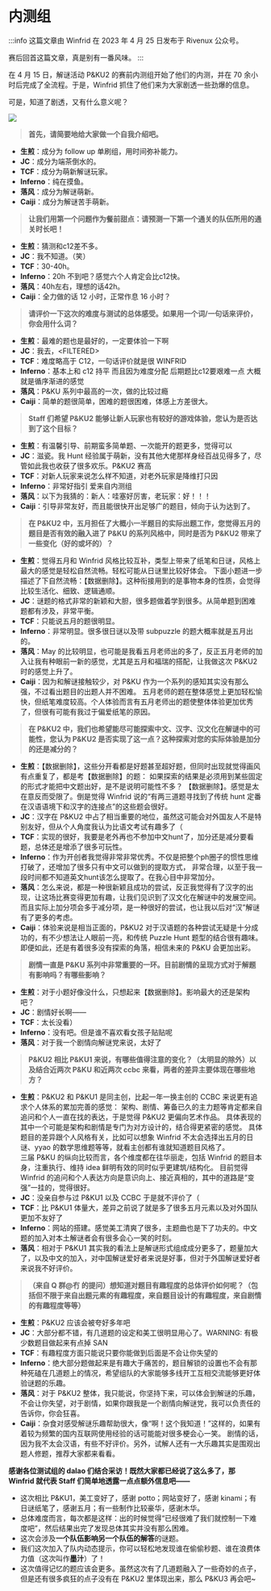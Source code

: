 # 内测组

:::info
这篇文章由 Winfrid 在 2023 年 4 月 25 日发布于 Rivenux 公众号。

赛后回首这篇文章，真是别有一番风味。
:::

在 4 月 15 日，解谜活动 P&KU2 的赛前内测组开始了他们的内测，并在 70 余小时后完成了全流程。于是，Winfrid 抓住了他们来为大家剧透一些劲爆的信息。

可是，知道了剧透，又有什么意义呢？

![](./02-nei-ce-zu.assets/image_1.webp)

> **首先，请简要地给大家做一个自我介绍吧。**

- **生煎**：成分为 follow up 单刷组，用时间弥补能力。
- **JC**：成分为端茶倒水的。
- **TCF**：成分为萌新解谜玩家。
- **Inferno**：纯在摸鱼。
- **落风**：成分为解谜萌新。
- **Caiji**：成分为解谜苦手萌新。

> **让我们用第一个问题作为餐前甜点：请预测一下第一个通关的队伍所用的通关时长吧！**

- **生煎**：猜测和c12差不多。
- **JC**：我不知道。（笑）
- **TCF**：30-40h。
- **Inferno**：20h 不到吧？感觉六个人肯定会比c12快。
- **落风**：40h左右，理想的话42h。
- **Caiji**：全力做的话 12 小时，正常作息 16 小时？

> **请评价一下这次的难度与测试的总体感受。如果用一个词/一句话来评价，你会用什么词？**

- **生煎**：最难的题也是最好的，一定要体验一下啊
- **JC**：我去，\<FILTERED>
- **TCF**：难度略高于 C12，一句话评价就是很 WINFRID
- **Inferno**：基本上和 c12 持平 而且因为难度分配 后期题比c12要艰难一点 大概就是循序渐进的感觉
- **落风**：P&KU 系列中最高的一次，做的比较过瘾
- **Caiji**：简单的题很简单，困难的题很困难，体感上方差很大。

> **Staff 们希望 P&KU2 能够让新人玩家也有较好的游戏体验，您认为是否达到了这个目标？**

- **生煎**：有温馨引导、前期蛮多简单题、一次能开的题更多，觉得可以
- **JC**：滋瓷。我 Hunt 经验属于萌新，没有其他大佬那样身经百战见得多了，尽管如此我也收获了很多欢乐。P&KU2 赛高
- **TCF**：对新人玩家来说怎么样不知道，对老外玩家是降维打只因
- **Inferno**：非常好指引 爱来自内测组
- **落风**：以下为我猜的：新人：哇塞好厉害，老玩家：好！！！
- **Caiji**：引导非常友好，而且能很快开出足够广的题目，倾向于认为达到了。

> **在 P&KU2 中，五月担任了大概小一半题目的实际出题工作，您觉得五月的题目是否有效的融入进了 P&KU 的系列风格中，同时是否为 P&KU2 带来了一些变化（好的或坏的）？**

- **生煎**：觉得五月和 Winfrid 风格比较互补，类型上带来了纸笔和日谜，风格上最大的感觉是轻松自然流畅。轻松可能从日谜里比较好体会。
  下面小题进一步描述了下自然流畅：【数据删除】。这种衔接用到的是事物本身的性质，会觉得比较生活化、细致、逻辑通顺。
- **JC**：谜题的格式非常的新颖和大胆，很多题做着学到很多。从简单题到困难题都有涉及，非常平衡。
- **TCF**：只能说五月的题很明显。
- **Inferno**：非常明显。很多很日谜以及带 subpuzzle 的题大概率就是五月出的。
- **落风**：May 的比较明显，也可能是我看五月老师出的多了，反正五月老师的加入让我有种眼前一新的感觉，尤其是五月和福瑞的搭配，让我做这次 P&KU2 时的感觉上升了。
- **Caiji**：因为和解谜接触较少，对 P&KU 作为一个系列的感知其实没有那么强，不过看出题目的出题人并不困难。
  五月老师的题在整体感觉上更加轻松愉快，但纸笔难度较高。个人体验而言有五月老师出的题使整体体验更加优秀了，但很有可能有我过于偏爱纸笔的原因。

> **在 P&KU2 中，我们也希望能尽可能探索中文、汉字、汉文化在解谜中的可能性，您认为 P&KU2 是否实现了这一点？这种探索对您的实际体验是加分的还是减分的？**

- **生煎**：【数据删除】，这些分开看都是好题甚至超好题，但同时出现就觉得画风有点重复了，都是考【数据删除】的题：
  如果探索的结果是必须用到某些固定的形式才能把中文题出好，是不是说明可能性不多？
  【数据删除】。感觉是太在意反而受限了。倒是觉得 Winfrid 说的“有两三道题寻找到了传统 hunt 定番在汉语语境下和汉字的连接点”的这些题会很好。
- **JC**：汉字在 P&KU2 中占了相当重要的地位，虽然这可能会对外国友人不是特别友好，但从个人角度我认为比语文考试有趣多了（
- **TCF**：实现的很好，我要是老外再也不参加中文hunt了，加分还是减分要看题，总体还是增添了很多可玩性。
- **Inferno**：作为开创者我觉得非常非常优秀。不仅是把整个ph圈子的惯性思维打破了，还增加了很多只有中文可以做到的提取方式，
  非常合理，以至于我一段时间都不知道英文hunt该怎么提取了。在我心目中非常加分。
- **落风**：怎么来说，都是一种很新颖且成功的尝试，反正我觉得有了汉字的出现，让这场比赛变得更加有趣，让我们见识到了汉文化在解谜中的发展空间。
  而且实际上加分项会多于减分项，是一种很好的尝试，也让我以后对“汉”解谜有了更多的考虑。
- **Caiji**：体验来说是相当正面的，P&KU2 对于汉语题的各种尝试无疑是十分成功的，有不少想法让人眼前一亮，和传统 Puzzle Hunt 题型的结合很有趣味。
  即便如此，还是有着很多没有探索的角落，相信未来的 P&KU 会更加出彩。

> **剧情一直是 P&KU 系列中非常重要的一环。目前剧情的呈现方式对于解题有影响吗？有哪些影响？**

- **生煎**：对于小题好像没什么，只想起来【数据删除】。影响最大的还是架构吧？
- **JC**：剧情好长啊——
- **TCF**：太长没看）
- **Inferno**：没有吧。但是谁不喜欢看女孩子贴贴呢
- **落风**：对于我一个剧情向解谜党来说，太好了

> **P&KU2 相比 P&KU1 来说，有哪些值得注意的变化？（太明显的除外）以及结合近两次 P&KU 和近两次 ccbc 来看，两者的差异主要体现在哪些地方？**

- **生煎**：P&KU2 和 P&KU1 是同主创，比起一年一换主创的 CCBC 来说更有追求个人体系的累加完善的感觉：
  架构、剧情、筹备已久的主力题等肯定都来自追问和个人一直在找的表达，于是觉得 P&KU2 更偏向艺术作品。
  具体表现的其中一个可能是架构和剧情是专门为对方设计的，结合得更紧密的感觉。
  具体题目的差异跟个人风格有关，比如可以想象 Winfrid 不太会选择出五月的日谜、yyao 的数学思维题等等，就看主创都有谁就知道题目风格了。<br/>
  三届 P&KU 的纵向比较而言，各个维度都在往华丽走，包括 Winfrid 的题目本身，注重执行、维持 idea 鲜明有效的同时似乎更建筑/结构化。
  目前觉得 Winfrid 的追问和个人表达方向是意识向上、接近真相的，其中的道路是“变强”一挂的，觉得很好。
- **JC**：没亲自参与过 P&KU1 以及 CCBC 于是就不评价了（
- **TCF**：比 P&KU1 体量大，差异之前说了就是多了很多五月元素以及对外国队更加不友好了
- **Inferno**：网站的搭建。感觉美工清爽了很多，主题曲也是下了功夫的。中文题的加入对本土解谜者会有很多会心一笑的时刻。
- **落风**：相对于 P&KU1 其实我的看法上是解谜形式组成成分更多了，题量加大了，以及中文的加入，对中国解谜爱好者来说是好事，但对于外国解谜爱好者来说我不好评价。

> **（来自 Q 群@冇 的提问）想知道对题目有趣程度的总体评价如何呢？（包括但不限于来自出题元素的有趣程度，来自题目设计的有趣程度，来自剧情的有趣程度等等）**

- **生煎**：P&KU2 应该会被夸好多年吧
- **JC**：大部分都不错，有几道题的设定和美工很明显用心了。WARNING: 有极少数题目做起来有点掉 SAN
- **TCF**：有趣程度方面只能说只要你能做到后面是不会让你失望的
- **Inferno**：绝大部分题做起来是有趣大于痛苦的，题目解锁的设置也不会有那种死磕在几道题上的情况，希望组队的大家能够多线开工互相交流能够更好体验谜题的乐趣。
- **落风**：对于 P&KU2 整体，我只能说，你坚持下来，可以体会到解谜的乐趣，不会让你失望，对于剧情，如果你跟我是一个剧情向解谜党，我可以负责任的告诉你，你会狂喜。
- **Caiji**：杂食对感受解谜乐趣帮助很大，像“啊！这个我知道！”这样的，如果有着较为频繁的国内互联网使用经验的话可能能对很多梗会心一笑。
  剧情的话，因为我不太会汉语，有些不好评价。另外，试解人还有一大乐趣其实是围观出题人修题，推荐大家都来看看。

**感谢各位测试组的 dalao 们结合采访！既然大家都已经说了这么多了，那 Winfrid 就代表 Staff 们简单地透露一点点额外信息吧——**

- 这次相比 P&KU1，美工变好了，感谢 potto；网站变好了，感谢 kinami；有日谜纸笔了，感谢五月；有一些制作比较豪华，感谢木华。
- 总体难度而言，每次都是这样：出的时候觉得“已经很难了我们就控制一下难度吧”，然后结果出完了发现总体其实并没有那么困难。
- 这次会涉及**一个队伍影响另一个队伍的解答**的谜题。
- 我们这次加入了队内动态提示，你可以轻松地发现谁在偷偷秒题、谁在浪费体力值（这次叫作**墨汁**）了！
- 这次值得记忆的题应该会更多。虽然这次有了几道题融入了一些奇妙的点子，但是还有很多疯狂的点子没有在 P&KU2 里体现出来，那么 P&KU3 再会吧~
